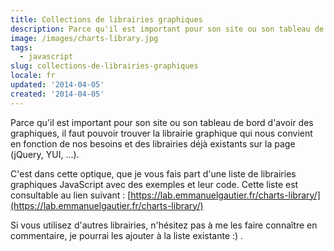 ```yaml
---
title: Collections de librairies graphiques
description: Parce qu'il est important pour son site ou son tableau de bord d'avoir des graphiques, il faut pouvoir trouver la librairie graphique qui nous convient en fonction de nos besoins et des librairies déjà existants sur la page (jQuery, YUI, ...).
image: /images/charts-library.jpg
tags:
  - javascript
slug: collections-de-librairies-graphiques
locale: fr
updated: '2014-04-05'
created: '2014-04-05'
---
```


Parce qu'il est important pour son site ou son tableau de bord d'avoir des graphiques, il faut pouvoir trouver la librairie graphique qui nous convient en fonction de nos besoins et des librairies déjà existants sur la page (jQuery, YUI, ...).

C'est dans cette optique, que je vous fais part d'une liste de librairies graphiques JavaScript avec des exemples et leur code.
Cette liste est consultable au lien suivant : [https://lab.emmanuelgautier.fr/charts-library/](https://lab.emmanuelgautier.fr/charts-library/)

Si vous utilisez d'autres librairies, n'hésitez pas à me les faire connaître en commentaire, je pourrai les ajouter à la liste existante :) .
